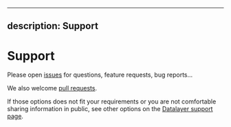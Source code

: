 <!--
  ~ Copyright (c) 2022-2023 Datalayer Inc. All rights reserved.
  ~
  ~ MIT License
-->

---
description: Support
---

# Support

Please open [issues](https://github.com/datalayer/jupyter-ui/issues) for questions, feature requests, bug reports...

We also welcome [pull requests](https://github.com/datalayer/jupyter-ui/pulls).

If those options does not fit your requirements or you are not comfortable sharing information in public, see other options on the [Datalayer support page](https://datalayer.tech/docs/support).
